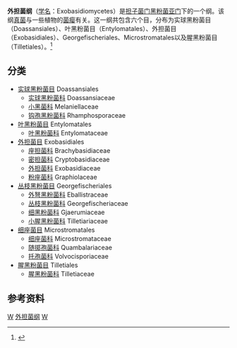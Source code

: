 {{Automatic taxobox
| taxon = Exobasidiomycetes
| authority = Begerow, Stoll & R. Bauer, 2007<ref name=Begerow2006>{{cite journal |author=Begerow D, Stoll M, Bauer R. |year=2007 |title=A phylogenetic hypothesis of ''Ustilaginomycotina'' based upon multiple gene analyses and morphological data |journal=Mycologia |volume=98 |pages=906–16 |doi = 10.3852/mycologia.98.6.906 |pmid=17486967 |issue=6}}</ref>
| image = Exobasidium.vaccinii.-.lindsey.jpg
| image_caption = [[乌饭树外担菌|乌饭树外担菌]]（''Exobasidium vaccinii''）
| subdivision_ranks = 目
| subdivision = 见正文
}}

'''外担菌纲'''（[[学名|学名]]：Exobasidiomycetes）是[[担子菌门|担子菌门]][[黑粉菌亚门|黑粉菌亚门]]下的一个纲。该纲[[真菌|真菌]]与一些植物的[[菌瘿|菌瘿]]有关。这一纲共包含六个目，分布为实球黑粉菌目（Doassansiales）、叶黑粉菌目（Entylomatales）、外担菌目（Exobasidiales）、Georgefischeriales、Microstromatales以及腥黑粉菌目（Tilletiales）。<ref>{{cite journal |author=Hibbett DS, Binder M, Bischoff JF, ''et al''. |year=2007 |title=A higher level phylogenetic classification of the Fungi |journal=Mycological Research |volume=111 |issue=5 |pages=509–47 |url=http://www.clarku.edu/faculty/dhibbett/AFTOL/documents/AFTOL%20class%20mss%2023,%2024/AFTOL%20CLASS%20MS%20resub.pdf |doi=10.3852/08-177 |pmid=19202837 |deadurl=yes |archiveurl=https://web.archive.org/web/20090326135053/http://www.clarku.edu/faculty/dhibbett/AFTOL/documents/AFTOL%20class%20mss%2023%2C%2024/AFTOL%20CLASS%20MS%20resub.pdf |archivedate=2009-03-26 |access-date=2011-08-05 }}</ref>

== 分类 ==
* [[实球黑粉菌目|实球黑粉菌目]] Doassansiales
** [[实球黑粉菌科|实球黑粉菌科]] Doassansiaceae
** [[小黑菌科|小黑菌科]] Melaniellaceae
** [[钩孢黑粉菌科|钩孢黑粉菌科]] Rhamphosporaceae
* [[叶黑粉菌目|叶黑粉菌目]] Entylomatales
** [[叶黑粉菌科|叶黑粉菌科]] Entylomataceae
* [[外担菌目|外担菌目]] Exobasidiales
** [[座担菌科|座担菌科]] Brachybasidiaceae
** [[密担菌科|密担菌科]] Cryptobasidiaceae
** [[外担菌科|外担菌科]] Exobasidiaceae
** [[粉座菌科|粉座菌科]] Graphiolaceae
* [[丛枝黑粉菌目|丛枝黑粉菌目]] Georgefischeriales
** [[外弩黑粉菌科|外弩黑粉菌科]] Eballistraceae
** [[丛枝黑粉菌科|丛枝黑粉菌科]] Georgefischeriaceae
** [[细黑粉菌科|细黑粉菌科]] Gjaerumiaceae
** [[小腥黑粉菌科|小腥黑粉菌科]] Tilletiariaceae
* [[细座菌目|细座菌目]] Microstromatales
** [[细座菌科|细座菌科]] Microstromataceae
** [[随掷孢菌科|随掷孢菌科]] Quambalariaceae
** [[托孢菌科|托孢菌科]] Volvocisporiaceae
* [[腥黑粉菌目|腥黑粉菌目]] Tilletiales
** [[腥黑粉菌科|腥黑粉菌科]] Tilletiaceae

== 参考资料 ==
{{Reflist}}

{{taxonbar}}
[[Category:担子菌门|W]]
[[Category:外担菌纲|]]
[[Category:2007年描述的分类群|W]]